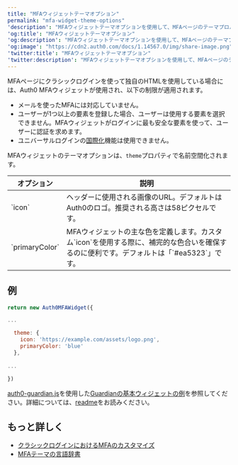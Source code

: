 ```yaml
---
title: "MFAウィジェットテーマオプション"
permalink: "mfa-widget-theme-options"
'description': "MFAウィジェットテーマオプションを使用して、MFAページのテーマプロパティをカスタマイズする方法について説明します。"
'og:title': "MFAウィジェットテーマオプション"
'og:description': "MFAウィジェットテーマオプションを使用して、MFAページのテーマプロパティをカスタマイズする方法について説明します。"
'og:image': "https://cdn2.auth0.com/docs/1.14567.0/img/share-image.png"
'twitter:title': "MFAウィジェットテーマオプション"
'twitter:description': "MFAウィジェットテーマオプションを使用して、MFAページのテーマプロパティをカスタマイズする方法について説明します。"
---
```


<Tooltip data-tooltip-id="react-containers-DefinitionTooltip-0" href="/ja-jp/glossary?term=multifactor-authentication" tip="多要素認証（MFA）: ユーザー名とパスワードに加えて、SMS経由のコードなどの要素を使用するユーザー認証プロセス。" cta="用語集の表示">MFA</Tooltip>ページにクラシックログインを使って独自のHTMLを使用している場合には、Auth0 MFAウィジェットが使用され、以下の制限が適用されます。

* メールを使ったMFAには対応していません。
* ユーザーが1つ以上の要素を登録した場合、ユーザーは使用する要素を選択できません。MFAウィジェットがログインに最も安全な要素を使って、ユーザーに認証を求めます。
* ユニバーサルログインの[国際化](/ja-jp/customize/internationalization-and-localization/universal-login-internationalization)機能は使用できません。

MFAウィジェットのテーマオプションは、`theme`プロパティで名前空間化されます。

<table class="table"><thead>
<tr>
<th>オプション</th>
<th>説明</th>
</tr>
</thead>
<tbody>
<tr>
<td>`icon`</td>
<td>ヘッダーに使用される画像のURL。デフォルトはAuth0のロゴ。推奨される高さは58ピクセルです。</td>
</tr>
<tr>
<td>`primaryColor`</td>
<td>MFAウィジェットの主な色を定義します。カスタム`icon`を使用する際に、補完的な色合いを確保するのに便利です。デフォルトは「`#ea5323`」です。</td>
</tr>
</tbody>
</table>

## 例

```javascript lines
return new Auth0MFAWidget({

...

  theme: {
    icon: 'https://example.com/assets/logo.png',
    primaryColor: 'blue'
  },
  
...  
  
})
```

[auth0-guardian.js](https://github.com/auth0/auth0-guardian.js)を使用した[Guardianの基本ウィジェットの例](https://github.com/auth0/auth0-guardian.js/blob/master/example/basic_widget.html)を参照してください。詳細については、[readme](https://github.com/auth0/auth0-guardian.js/tree/master/example)をお読みください。

## もっと詳しく

* [クラシックログインにおけるMFAのカスタマイズ](/ja-jp/secure/multi-factor-authentication/customize-mfa/customize-mfa-classic-login)
* [MFAテーマの言語辞書](/ja-jp/secure/multi-factor-authentication/customize-mfa/mfa-theme-language-dictionary)